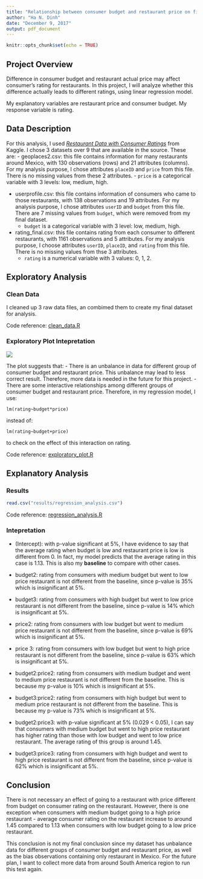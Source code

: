 ```yaml
---
title: "Relationship between consumer budget and restaurant price on final rating"
author: "Ha N. Dinh"
date: "December 9, 2017"
output: pdf_document
---
```


```r
knitr::opts_chunk$set(echo = TRUE)
```

## **Project Overview**
Difference in consumer budget and restaurant actual price may affect consumer's rating for restaurants. In this project, I will analyze whether this difference actually leads to different ratings, using linear regression model. 

My explanatory variables are restaurant price and consumer budget. My response variable is rating.

## Data Description
For this analysis, I used *[Restaurant Data with Consumer Ratings](https://www.kaggle.com/uciml/restaurant-data-with-consumer-ratings)* from Kaggle. I chose 3 datasets over 9 that are available in the source. These are:
- geoplaces2.csv: this file contains information for many restaurants around Mexico, with 130 observations (rows) and 21 attributes (columns). For my analysis purpose, I chose attributes `placeID` and `price` from this file. There is no missing values from these 2 attributes. 
  - `price` is a categorical variable with 3 levels: low, medium, high.

- userprofile.csv: this file contains information of consumers who came to those restaurants, with 138 observations and 19 attributes. For my analysis purpose, I chose attributes `userID` and `budget` from this file. There are 7 missing values from `budget`, which were removed from my final dataset.
  - `budget` is a categorical variable with 3 level: low, medium, high. 

- rating_final.csv: this file contains rating from each consumer to different restaurants, with 1161 observations and 5 attributes. For my analysis purpose, I choose attributes `userID`, `placeID`, and `rating` from this file. There is no missing values from thse 3 attributes. 
  - `rating` is a numerical variable with 3 values: 0, 1, 2.

## **Exploratory Analysis**
### Clean Data
I cleaned up 3 raw data files, an combimed them to create my final dataset for analysis. 

Code reference: [clean_data.R](../src/clean_data.R)

### Exploratory Plot Intepretation 
![](../results/exploratory_plot.jpg)

The plot suggests that:
- There is an unbalance in data for different group of consumer budget and restaurant price. This unbalance may lead to less correct result. Therefore, more data is needed in the future for this project. 
- There are some interactive relationships among different groups of consumer budget and restaurant price. Therefore, in my regression model, I use:

```
lm(rating~budget*price)
```
instead of: 

```
lm(rating~budget+price)
```
to check on the effect of this interaction on rating. 

Code reference: [exploratory_plot.R](../src/exploratory_plot.R)

## **Explanatory Analysis**
### Results

```r
read.csv("results/regression_analysis.csv")
```

Code reference: [regression_analysis.R](../src/regression_analysis.R) 

### Intepretation
- (Intercept): with p-value significant at 5%, I have evidence to say that the average rating when budget is low and restaurant price is low is different from 0. In fact, my model predicts that the average rating in this case is 1.13. This is also my **baseline** to compare with other cases. 

- budget2: rating from consumers with medium budget but went to low price restaurant is not different from the baseline, since p-value is 35% which is insignificant at 5%. 

- budget3: rating from consumers with high budget but went to low price restaurant is not different from the baseline, since p-value is 14% which is insignificant at 5%. 

- price2: rating from consumers with low budget but went to medium price restaurant is not different from the baseline, since p-value is 69% which is insignificant at 5%. 

- price 3: rating from consumers with low budget but went to high price restaurant is not different from the baseline, since p-value is 63% which is insignificant at 5%. 

- budget2:price2: rating from consumers with medium budget and went to medium price restaurant is not different from the baseline. This is because my p-value is 10% which is insignificant at 5%. 

- budget3:price2: rating from consumers with high budget but went to medium price restaurant is not different from the baseline. This is because my p-value is 73% which is insignificant at 5%. 

- budget2:price3: with p-value significant at 5% (0.029 < 0.05), I can say that consumers with medium budget but went to high price restaurant has higher rating than those with low budget and went to low price restaurant. The average rating of this group is around 1.45. 

- budget3:price3: rating from consumers with high budget and went to high price restaurant is not different from the baseline, since p-value is 62% which is insignificant at 5%. 

## **Conclusion** 
There is not necessary an effect of going to a restaurant with price different from budget on consumer rating on the restaurant. However, there is one exception when consumers with medium budget going to a high price restaurant - average consumer rating on the restaurant increase to around 1.45 compared to 1.13 when consumers with low budget going to a low price restaurant. 

This conclusion is not my final conclusion since my dataset has unbalance data for different groups of consumer budget and restaurant price, as well as the bias observations containing only restaurant in Mexico. For the future plan, I want to collect more data from around South America region to run this test again. 
